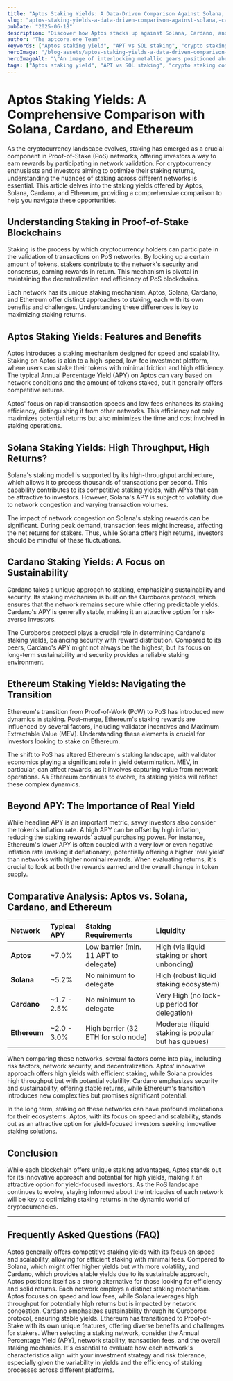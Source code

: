 ```yaml
---
title: "Aptos Staking Yields: A Data-Driven Comparison Against Solana, Cardano, and Ethereum"
slug: "aptos-staking-yields-a-data-driven-comparison-against-solana,-cardano,-and-ethereum"
pubDate: "2025-06-18"
description: "Discover how Aptos stacks up against Solana, Cardano, and Ethereum in staking yields. Maximize your crypto returns with our in-depth comparison of PoS networks."
author: "The aptcore.one Team"
keywords: ["Aptos staking yield", "APT vs SOL staking", "crypto staking comparison", "PoS returns analysis"]
heroImage: "/blog-assets/aptos-staking-yields-a-data-driven-comparison-against-solana,-cardano,-and-ethereum.jpg"
heroImageAlt: "\"An image of interlocking metallic gears positioned above a digital scale, which is displaying a set of stacked coins on one side. The gears are in motion, symbolizing collaboration and efficiency, while the scales indicate balance between the gears and the coins, representing financial stability.\""
tags: ["Aptos staking yield", "APT vs SOL staking", "crypto staking comparison", "PoS returns analysis"]
---
```


# Aptos Staking Yields: A Comprehensive Comparison with Solana, Cardano, and Ethereum

As the cryptocurrency landscape evolves, staking has emerged as a crucial component in Proof-of-Stake (PoS) networks, offering investors a way to earn rewards by participating in network validation. For cryptocurrency enthusiasts and investors aiming to optimize their staking returns, understanding the nuances of staking across different networks is essential. This article delves into the staking yields offered by Aptos, Solana, Cardano, and Ethereum, providing a comprehensive comparison to help you navigate these opportunities.

## Understanding Staking in Proof-of-Stake Blockchains

Staking is the process by which cryptocurrency holders can participate in the validation of transactions on PoS networks. By locking up a certain amount of tokens, stakers contribute to the network's security and consensus, earning rewards in return. This mechanism is pivotal in maintaining the decentralization and efficiency of PoS blockchains.

Each network has its unique staking mechanism. Aptos, Solana, Cardano, and Ethereum offer distinct approaches to staking, each with its own benefits and challenges. Understanding these differences is key to maximizing staking returns.

## Aptos Staking Yields: Features and Benefits

Aptos introduces a staking mechanism designed for speed and scalability. Staking on Aptos is akin to a high-speed, low-fee investment platform, where users can stake their tokens with minimal friction and high efficiency. The typical Annual Percentage Yield (APY) on Aptos can vary based on network conditions and the amount of tokens staked, but it generally offers competitive returns.

Aptos' focus on rapid transaction speeds and low fees enhances its staking efficiency, distinguishing it from other networks. This efficiency not only maximizes potential returns but also minimizes the time and cost involved in staking operations.

## Solana Staking Yields: High Throughput, High Returns?

Solana's staking model is supported by its high-throughput architecture, which allows it to process thousands of transactions per second. This capability contributes to its competitive staking yields, with APYs that can be attractive to investors. However, Solana's APY is subject to volatility due to network congestion and varying transaction volumes.

The impact of network congestion on Solana's staking rewards can be significant. During peak demand, transaction fees might increase, affecting the net returns for stakers. Thus, while Solana offers high returns, investors should be mindful of these fluctuations.

## Cardano Staking Yields: A Focus on Sustainability

Cardano takes a unique approach to staking, emphasizing sustainability and security. Its staking mechanism is built on the Ouroboros protocol, which ensures that the network remains secure while offering predictable yields. Cardano's APY is generally stable, making it an attractive option for risk-averse investors.

The Ouroboros protocol plays a crucial role in determining Cardano's staking yields, balancing security with reward distribution. Compared to its peers, Cardano's APY might not always be the highest, but its focus on long-term sustainability and security provides a reliable staking environment.

## Ethereum Staking Yields: Navigating the Transition

Ethereum's transition from Proof-of-Work (PoW) to PoS has introduced new dynamics in staking. Post-merge, Ethereum's staking rewards are influenced by several factors, including validator incentives and Maximum Extractable Value (MEV). Understanding these elements is crucial for investors looking to stake on Ethereum.

The shift to PoS has altered Ethereum's staking landscape, with validator economics playing a significant role in yield determination. MEV, in particular, can affect rewards, as it involves capturing value from network operations. As Ethereum continues to evolve, its staking yields will reflect these complex dynamics.

## Beyond APY: The Importance of Real Yield

While headline APY is an important metric, savvy investors also consider the token's inflation rate. A high APY can be offset by high inflation, reducing the staking rewards' actual purchasing power. For instance, Ethereum's lower APY is often coupled with a very low or even negative inflation rate (making it deflationary), potentially offering a higher 'real yield' than networks with higher nominal rewards. When evaluating returns, it's crucial to look at both the rewards earned and the overall change in token supply.

## Comparative Analysis: Aptos vs. Solana, Cardano, and Ethereum

| Network | Typical APY | Staking Requirements | Liquidity |
| :--- | :--- | :--- | :--- |
| **Aptos** | ~7.0% | Low barrier (min. 11 APT to delegate) | High (via liquid staking or short unbonding) |
| **Solana** | ~5.2% | No minimum to delegate | High (robust liquid staking ecosystem) |
| **Cardano** | ~1.7 - 2.5%| No minimum to delegate | Very High (no lock-up period for delegation) |
| **Ethereum**| ~2.0 - 3.0%| High barrier (32 ETH for solo node) | Moderate (liquid staking is popular but has queues) |

When comparing these networks, several factors come into play, including risk factors, network security, and decentralization. Aptos' innovative approach offers high yields with efficient staking, while Solana provides high throughput but with potential volatility. Cardano emphasizes security and sustainability, offering stable returns, while Ethereum's transition introduces new complexities but promises significant potential.

In the long term, staking on these networks can have profound implications for their ecosystems. Aptos, with its focus on speed and scalability, stands out as an attractive option for yield-focused investors seeking innovative staking solutions.

## Conclusion

While each blockchain offers unique staking advantages, Aptos stands out for its innovative approach and potential for high yields, making it an attractive option for yield-focused investors. As the PoS landscape continues to evolve, staying informed about the intricacies of each network will be key to optimizing staking returns in the dynamic world of cryptocurrencies.

---
## Frequently Asked Questions (FAQ)

<Accordion summary="What are the staking yields for Aptos compared to other networks?">
Aptos generally offers competitive staking yields with its focus on speed and scalability, allowing for efficient staking with minimal fees. Compared to Solana, which might offer higher yields but with more volatility, and Cardano, which provides stable yields due to its sustainable approach, Aptos positions itself as a strong alternative for those looking for efficiency and solid returns.
</Accordion>

<Accordion summary="How does the staking mechanism differ among Aptos, Solana, Cardano, and Ethereum?">
Each network employs a distinct staking mechanism. Aptos focuses on speed and low fees, while Solana leverages high throughput for potentially high returns but is impacted by network congestion. Cardano emphasizes sustainability through its Ouroboros protocol, ensuring stable yields. Ethereum has transitioned to Proof-of-Stake with its own unique features, offering diverse benefits and challenges for stakers.
</Accordion>

<Accordion summary="What factors should I consider when choosing a staking network?">
When selecting a staking network, consider the Annual Percentage Yield (APY), network stability, transaction fees, and the overall staking mechanics. It's essential to evaluate how each network's characteristics align with your investment strategy and risk tolerance, especially given the variability in yields and the efficiency of staking processes across different platforms.
</Accordion>
